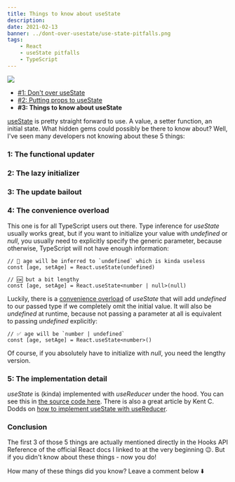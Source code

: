 ```yaml
---
title: Things to know about useState
description:
date: 2021-02-13
banner: ../dont-over-usestate/use-state-pitfalls.png
tags:
    - React
    - useState pitfalls
    - TypeScript
---
```



<img src="../dont-over-usestate/use-state-pitfalls.png" />

<Divider />

-   [#1: Don't over useState](dont-over-use-state)
-   [#2: Putting props to useState](putting-props-to-use-state)
-   <b>#3: Things to know about useState</b>

[useState](https://reactjs.org/docs/hooks-reference.html#usestate) is pretty straight forward to use. A value, a setter function, an initial state. What hidden gems could possibly be there to know about? Well, I've seen many developers not knowing about these 5 things:

### 1: The functional updater

### 2: The lazy initializer

### 3: The update bailout

### 4: The convenience overload

This one is for all TypeScript users out there. Type inference for _useState_ usually works great, but if you want to initialize your value with _undefined_ or _null_, you usually need to explicitly specify the generic parameter, because otherwise, TypeScript will not have enough information:

```ts:title=use-state-type-inferrence
// 🚨 age will be inferred to `undefined` which is kinda useless
const [age, setAge] = React.useState(undefined)

// 🆗 but a bit lengthy
const [age, setAge] = React.useState<number | null>(null)
```

Luckily, there is a [convenience overload](https://github.com/DefinitelyTyped/DefinitelyTyped/blob/7a0d9c019f2b48b36b88691247870e6885b97a02/types/react/v16/index.d.ts#L921-L928) of _useState_ that will add _undefined_ to our passed type if we completely omit the initial value. It will also be _undefined_ at runtime, because not passing a parameter at all is equivalent to passing _undefined_ explicitly:

```ts:title=use-state-convenience-overload
// ✅ age will be `number | undefined`
const [age, setAge] = React.useState<number>()
```

Of course, if you absolutely have to initialize with _null_, you need the lengthy version.

### 5: The implementation detail

_useState_ is (kinda) implemented with _useReducer_ under the hood. You can see this in [the source code here](https://github.com/facebook/react/blob/1a7472624661270008011fd77f097d71e6249de9/packages/react-reconciler/src/ReactFiberHooks.new.js#L1242-L1246). There is also a great article by Kent C. Dodds on [how to implement useState with useReducer](https://kentcdodds.com/blog/how-to-implement-usestate-with-usereducer).

### Conclusion

The first 3 of those 5 things are actually mentioned directly in the Hooks API Reference of the official React docs I linked to at the very beginning 😉. But if you didn't know about these things - now you do!

<Comments>How many of these things did you know? Leave a comment below ⬇️</Comments>
